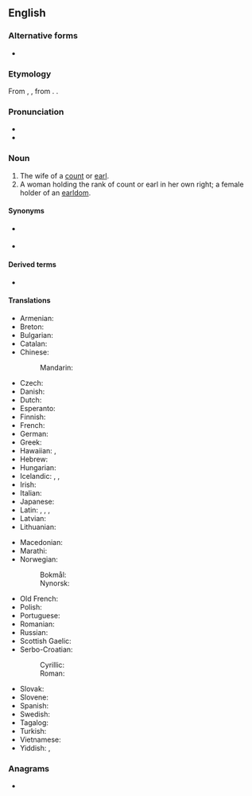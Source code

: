 {{also|Countess}}
==English==

===Alternative forms===
* {{alter|en|Countess}}

===Etymology===
From {{der|en|xno|cuntesse}}, {{der|en|fro|contesse}}, from {{der|en|la|comitessa}}. {{doublet|en|contessa}}.

===Pronunciation===
* {{IPA|en|/ˈkaʊntɨs/}}
* {{audio|en|en-us-countess.ogg|Audio (US)}}

===Noun===
{{en-noun}}

# The wife of a [[count]] or [[earl]].
# A woman holding the rank of count or earl in her own right; a female holder of an [[earldom]].
#: {{ux|en|Elizabeth Millicent Leveson-Gower is 24th '''Countess''' of Sutherland; her son will be the 25th Earl.}}

====Synonyms====
* {{l|en|contessa}} {{q|often specifically Italian}}
* {{sense|the wife of an earl|a female holder of an earldom}} {{l|en|earless}} {{q|nonstandard}}

====Derived terms====
* {{l|en|Countess Wear}}

====Translations====
{{trans-top|wife of a count or earl}}
* Armenian: {{t+|hy|կոմսուհի}}
* Breton: {{t+|br|kontez|f}}
* Bulgarian: {{t|bg|графи́ня|f}}
* Catalan: {{t+|ca|comtessa|f}}
* Chinese:
*: Mandarin: {{t|cmn|伯爵夫人|tr=bójué fūrén|sc=Hani}}
* Czech: {{t+|cs|hraběnka|f}}
* Danish: {{t|da|grevinde|c}}
* Dutch: {{t+|nl|gravin|f}}
* Esperanto: {{t|eo|grafino}}
* Finnish: {{t|fi|kreivitär}}
* French: {{t+|fr|comtesse|f}}
* German: {{t+|de|Gräfin|f}}
* Greek: {{t+|el|κόμισσα|f}}
* Hawaiian: {{t|haw|kauna wahine}}, {{t|haw|kaunakeke}}
* Hebrew: {{t|he|רוזנת|f}}
* Hungarian: {{t+|hu|grófnő}}
* Icelandic: {{t|is|greifafrú|f}}, {{t|is|greifynja|f}}, {{t|is|jarlsfrú|f}}
* Irish: {{t|ga|cuntaois|f}}
* Italian: {{t+|it|contessa|f}}
* Japanese: {{t|ja|伯爵婦人|tr=はくしゃくふじん, hakushaku fujin|sc=Jpan}}
* Latin: {{t|la|comitessa|f}}, {{t|la|cometissa|f}}, {{t|la|cometessa|f}}, {{t|la|comitissa|f}}
* Latvian: {{t|lv|grāfiene|f}}
* Lithuanian: {{t|lt|grafienė|f}}
{{trans-mid}}
* Macedonian: {{t|mk|грофица|f}}
* Marathi: {{t|mr|काउन्टेस|f}}
* Norwegian:
*: Bokmål: {{t+|nb|grevinne|m|f}}
*: Nynorsk: {{t|nn|grevinne|f}}
* Old French: {{t|fro|contesse|f}}
* Polish: {{t+|pl|hrabina|f}}
* Portuguese: {{t+|pt|condessa|f}}
* Romanian: {{t+|ro|contesă|f}}
* Russian: {{t+|ru|графи́ня|f}}
* Scottish Gaelic: {{t|gd|ban-iarla|f}}
* Serbo-Croatian:
*: Cyrillic: {{t|sh|грофица|f}}
*: Roman: {{t+|sh|grofica|f}}
* Slovak: {{t+|sk|grófka|f}}
* Slovene: {{t+|sl|grofica|f}}
* Spanish: {{t+|es|condesa|f}}
* Swedish: {{t+|sv|grevinna|c}}
* Tagalog: {{t+|tl|kondesa}}
* Turkish: {{t+|tr|kontes}}
* Vietnamese: {{t|vi|bá tước phu nhân}}
* Yiddish: {{t|yi|גראַפֿין|f}}, {{t|yi|גראַפֿיניע|f}}
{{trans-bottom}}

===Anagrams===
* {{anagrams|en|a=cenosstu|Scoutens|contuses}}

{{cln|en|words suffixed with -ess}}
{{C|en|Nobility|Female people}}